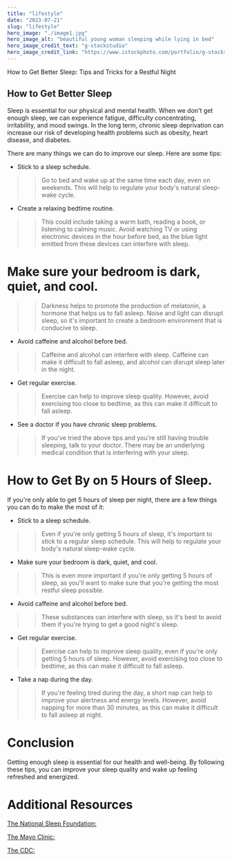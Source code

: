 ```yaml
---
title: "lifestyle"
date: "2023-07-21"
slug: "lifestyle"
hero_image: "./image1.jpg"
hero_image_alt: "beautiful young woman sleeping while lying in bed"
hero_image_credit_text: "g-stockstudio"
hero_image_credit_link: "https://www.istockphoto.com/portfolio/g-stockstudio?mediatype=photography"
---
```


How to Get Better Sleep: Tips and Tricks for a Restful Night

## How to Get Better Sleep

Sleep is essential for our physical and mental health.
When we don't get enough sleep, we can experience fatigue,
difficulty concentrating, irritability, and mood swings. 
In the long term, chronic sleep deprivation can increase
our risk of developing health problems such as obesity,
heart disease, and diabetes.

There are many things we can do to improve our sleep. Here are some tips:

* Stick to a sleep schedule. 

> > Go to bed and wake up at the same time each day, even on weekends. This will help to regulate your body's natural sleep-wake cycle.

* Create a relaxing bedtime routine.
> > This could include taking a warm bath, reading a book, or listening to calming music. Avoid watching TV or using electronic devices in the hour before bed, as the blue light emitted from these devices can interfere with sleep.

# Make sure your bedroom is dark, quiet, and cool. 

> > Darkness helps to promote the production of melatonin, a hormone that helps us to fall asleep. Noise and light can disrupt sleep, so it's important to create a bedroom environment that is conducive to sleep.

* Avoid caffeine and alcohol before bed.

> > Caffeine and alcohol can interfere with sleep. Caffeine can make it difficult to fall asleep, and alcohol can disrupt sleep later in the night.

* Get regular exercise.
> > Exercise can help to improve sleep quality. However, avoid exercising too close to bedtime, as this can make it difficult to fall asleep.

* See a doctor if you have chronic sleep problems.

> > If you've tried the above tips and you're still having trouble sleeping, talk to your doctor. There may be an underlying medical condition that is interfering with your sleep.

# How to Get By on 5 Hours of Sleep.

 If you're only able to get 5 hours of sleep per night, there are a few things you can do to make the most of it:

* Stick to a sleep schedule.
> > Even if you're only getting 5 hours of sleep, it's important to stick to a regular sleep schedule. This will help to regulate your body's natural sleep-wake cycle.

* Make sure your bedroom is dark, quiet, and cool.
> > This is even more important if you're only getting 5 hours of sleep, as you'll want to make sure that you're getting the most restful sleep possible.

* Avoid caffeine and alcohol before bed. 
> > These substances can interfere with sleep, so it's best to avoid them if you're trying to get a good night's sleep.

* Get regular exercise.
> > Exercise can help to improve sleep quality, even if you're only getting 5 hours of sleep. However, avoid exercising too close to bedtime, as this can make it difficult to fall asleep.

* Take a nap during the day.

> > If you're feeling tired during the day, a short nap can help to improve your alertness and energy levels. However, avoid napping for more than 30 minutes, as this can make it difficult to fall asleep at night.

# Conclusion
Getting enough sleep is essential for our health and well-being. By following these tips, you can improve your sleep quality and wake up feeling refreshed and energized.

# Additional Resources

[The National Sleep Foundation:](https://www.sleepfoundation.org/)

[The Mayo Clinic:](https://www.mayoclinic.org/healthy-lifestyle/adult-health/in-depth/sleep/art-20048379)

[The CDC:](https://www.cdc.gov/sleep/about_sleep/sleep_hygiene.html)
